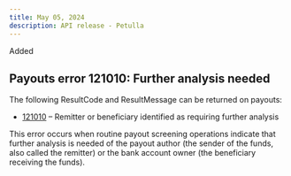 ```yaml
---
title: May 05, 2024
description: API release - Petulla
---
```

<div class="pill pill-green">Added</div>  

## Payouts error 121010: Further analysis needed

The following <inline-code>ResultCode</inline-code> and <inline-code>ResultMessage</inline-code> can be returned on payouts:

- <a href="/errors/codes/121010">121010</a> – Remitter or beneficiary identified as requiring further analysis

This error occurs when routine payout screening operations indicate that further analysis is needed of the payout author (the sender of the funds, also called the remitter) or the bank account owner (the beneficiary receiving the funds).
